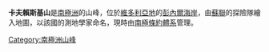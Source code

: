 {{coord|70|27|S|161|5|E|source:GNIS|display=title}}

'''卡夫賴斯基山'''是[[南極洲|南極洲]]的山峰，位於[[維多利亞地|維多利亞地]]的[[彭內爾海岸|彭內爾海岸]]，由[[蘇聯|蘇聯]]的探險隊繪入地圖，以該國的測地學家命名，現時由[[南極條約體系|南極條約體系]]管理。

{{Antarctica-geo-stub}}
[[Category:南極洲山峰|Category:南極洲山峰]]